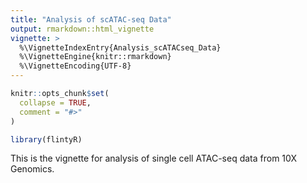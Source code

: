 ```yaml
---
title: "Analysis of scATAC-seq Data"
output: rmarkdown::html_vignette
vignette: >
  %\VignetteIndexEntry{Analysis_scATACseq_Data}
  %\VignetteEngine{knitr::rmarkdown}
  %\VignetteEncoding{UTF-8}
---
```


```r
knitr::opts_chunk$set(
  collapse = TRUE,
  comment = "#>"
)
```

```r
library(flintyR)
```

This is the vignette for analysis of single cell ATAC-seq data from 10X Genomics.
